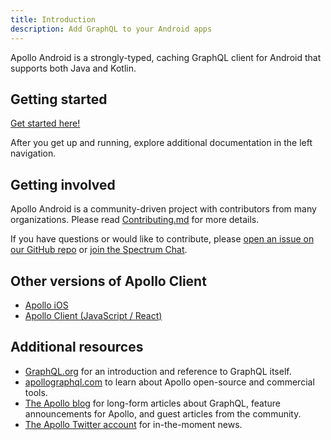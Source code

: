 ```yaml
---
title: Introduction
description: Add GraphQL to your Android apps
---
```


Apollo Android is a strongly-typed, caching GraphQL client for Android that supports both Java and Kotlin.

## Getting started

[Get started here!](./essentials/get-started/)

After you get up and running, explore additional documentation in the left navigation.

## Getting involved

Apollo Android is a community-driven project with contributors from many organizations. Please read [Contributing.md](https://github.com/apollographql/apollo-android/blob/master/Contributing.md) for more details.

If you have questions or would like to contribute, please [open an issue on our GitHub repo](https://github.com/apollographql/apollo-android/issues) or [join the Spectrum Chat](https://spectrum.chat/apollo/apollo-android).

## Other versions of Apollo Client

- [Apollo iOS](https://www.apollographql.com/docs/ios/)
- [Apollo Client (JavaScript / React)](https://www.apollographql.com/docs/react/)

## Additional resources

- [GraphQL.org](http://graphql.org) for an introduction and reference to GraphQL itself.
- [apollographql.com](http://www.apollographql.com/) to learn about Apollo open-source and commercial tools.
- [The Apollo blog](https://www.apollographql.com/blog/) for long-form articles about GraphQL, feature announcements for Apollo, and guest articles from the community.
- [The Apollo Twitter account](https://twitter.com/apollographql) for in-the-moment news.
